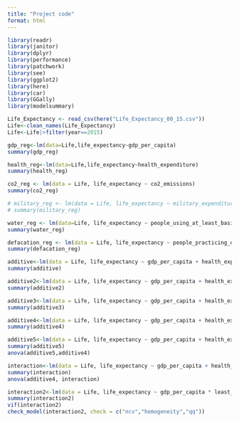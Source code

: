 ```yaml
---
title: "Project code"
format: html
---
```


```r
library(readr)
library(janitor)
library(dplyr)
library(performance)
library(patchwork)
library(see)
library(ggplot2)
library(here)
library(car)
library(GGally)
library(modelsummary)
```

```r
Life_Expectancy <- read_csv(here("Life_Expectancy_00_15.csv"))
Life<-clean_names(Life_Expectancy)
Life<-Life|>filter(year==2015)
```

```r
gdp_reg<-lm(data=Life,life_expectancy~gdp_per_capita)
summary(gdp_reg)

health_reg<-lm(data=Life,life_expectancy~health_expenditure)
summary(health_reg)

co2_reg <- lm(data = Life, life_expectancy ~ co2_emissions)
summary(co2_reg)

# military_reg <- lm(data = Life, life_expectancy ~ military_expenditure)
# summary(military_reg)

water_reg <- lm(data=Life, life_expectancy ~ people_using_at_least_basic_drinking_water_services)
summary(water_reg)

defacation_reg <- lm(data = Life, life_expectancy ~ people_practicing_open_defecation)
summary(defacation_reg)

```

```r
additive<-lm(data = Life, life_expectancy ~ gdp_per_capita + health_expenditure + co2_emissions + people_using_at_least_basic_drinking_water_services + people_practicing_open_defecation )
summary(additive)

additive2<-lm(data = Life, life_expectancy ~ gdp_per_capita + health_expenditure + co2_emissions + people_using_at_least_basic_drinking_water_services )
summary(additive2)

additive3<-lm(data = Life, life_expectancy ~ gdp_per_capita + health_expenditure + people_using_at_least_basic_drinking_water_services )
summary(additive3)

additive4<-lm(data = Life, life_expectancy ~ gdp_per_capita + health_expenditure + people_using_at_least_basic_drinking_water_services +least_developed)
summary(additive4)

additive5<-lm(data = Life, life_expectancy ~ gdp_per_capita + health_expenditure + people_using_at_least_basic_drinking_water_services)
summary(additive5)
anova(additive5,additive4)

interaction<-lm(data = Life, life_expectancy ~ gdp_per_capita + health_expenditure + people_using_at_least_basic_drinking_water_services *least_developed)
summary(interaction)
anova(additive4, interaction)

interaction2<-lm(data = Life, life_expectancy ~ gdp_per_capita * least_developed+ health_expenditure + people_using_at_least_basic_drinking_water_services)
summary(interaction2)
vif(interaction2)
check_model(interaction2, check = c("ncv","homogeneity","qq"))
```


